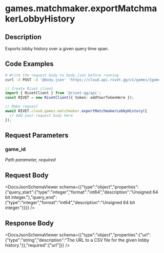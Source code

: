 

# games.matchmaker.exportMatchmakerLobbyHistory

## Description

Exports lobby history over a given query time span.


## Code Examples

<CodeGroup title='Request' tag='POST' label='https://cloud.api.rivet.gg/v1/games/{game_id}/matchmaker/lobbies/export-history'>

```bash {{ title: 'cURL' }}
# Write the request body to body.json before running
curl -X POST -d '@body.json' 'https://cloud.api.rivet.gg/v1/games/{game_id}/matchmaker/lobbies/export-history'
```

```ts
// Create Rivet client
import { RivetClient } from '@rivet-gg/api';
const RIVET = new RivetClient({ token: addYourTokenHere });

// Make request
await RIVET.cloud.games.matchmaker.exportMatchmakerLobbyHistory({
  // Add your request body here
});
```

</CodeGroup>


## Request Parameters


### game_id

_Path parameter, required_





## Request Body

<DocsJsonSchemaViewer schema={{"type":"object","properties":{"query_start":{"type":"integer","format":"int64","description":"Unsigned 64 bit integer."},"query_end":{"type":"integer","format":"int64","description":"Unsigned 64 bit integer."}}}} />


## Response Body

<DocsJsonSchemaViewer schema={{"type":"object","properties":{"url":{"type":"string","description":"The URL to a CSV file for the given lobby history."}},"required":["url"]}} />

